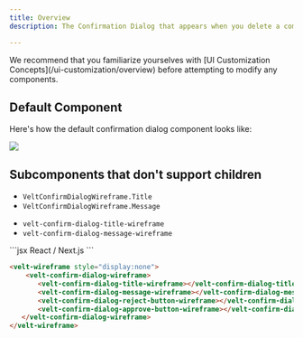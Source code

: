 ```yaml
---
title: Overview
description: The Confirmation Dialog that appears when you delete a comment annotation.

---
```

<Note>
We recommend that you familiarize yourselves with [UI Customization Concepts](/ui-customization/overview) before attempting to modify any components.
</Note>

## Default Component
Here's how the default confirmation dialog component looks like:

![](/images/customization/confirmation-dialog.png)

## Subcomponents that don't support children

<Tabs>

<Tab title="React / Next.js">


 - `VeltConfirmDialogWireframe.Title`
 - `VeltConfirmDialogWireframe.Message`

</Tab>


<Tab title="Other Frameworks">

 - `velt-confirm-dialog-title-wireframe`
 - `velt-confirm-dialog-message-wireframe`

</Tab>


</Tabs>


<RequestExample>
```jsx React / Next.js
<VeltWireframe>
    <VeltConfirmDialogWireframe>
        <VeltConfirmDialogWireframe.Title></VeltConfirmDialogWireframe.Title>
        <VeltConfirmDialogWireframe.Message></VeltConfirmDialogWireframe.Message>
        <VeltConfirmDialogWireframe.RejectButton></VeltConfirmDialogWireframe.RejectButton>
        <VeltConfirmDialogWireframe.ApproveButton></VeltConfirmDialogWireframe.ApproveButton>
    </VeltConfirmDialogWireframe>
</VeltWireframe>
```


```HTML HTML
<velt-wireframe style="display:none">
    <velt-confirm-dialog-wireframe>
       <velt-confirm-dialog-title-wireframe></velt-confirm-dialog-title-wireframe>
       <velt-confirm-dialog-message-wireframe></velt-confirm-dialog-message-wireframe>
       <velt-confirm-dialog-reject-button-wireframe></velt-confirm-dialog-reject-button-wireframe>
       <velt-confirm-dialog-approve-button-wireframe></velt-confirm-dialog-approve-button-wireframe>
   </velt-confirm-dialog-wireframe>
</velt-wireframe>
```
</RequestExample>

